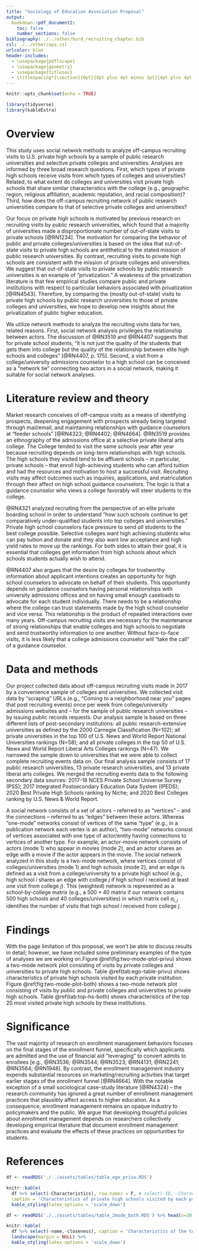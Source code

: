 ```yaml
---
title: "Sociology of Education Association Proposal"
output:
  bookdown::pdf_document2:
    toc: false
    number_sections: false
bibliography: ./../other/burd_recruiting_chapter.bib
csl: ./../other/apa.csl
urlcolor: blue
header-includes:
  - \usepackage{pdflscape}
  - \usepackage{geometry}
  - \usepackage{titlesec}
  - \titlespacing*{\section}{0pt}{8pt plus 4pt minus 2pt}{4pt plus 4pt minus 2pt}
---
```


```r
knitr::opts_chunk$set(echo = TRUE)

library(tidyverse)
library(kableExtra)
```

<!-- https://www.dropbox.com/s/3dseuoel3fwc64n/2021%20SEA%20Call%20for%20Papers.pdf -->

\pagenumbering{gobble}

<!--
Title page:
- Name
- Position
- Institutional affiliation
- Address
- Office telephone
- Email address
-->

\vspace{1in}
\begin{center}
Ozan Jaquette

Associate Professor

University of California, Los Angeles

Moore Hall 3038

310-206-3030

ozanj@ucla.edu

\vspace{1cm}

Crystal Han

University of California, Los Angeles

669-255-7617

cyouh95@ucla.edu
\end{center}

\newpage

<!--
2-page proposal:
- Brief discussion of topic
- Pertinent research literature and theory
- Research methods
- Findings
- Study significance
-->

# Overview

This study uses social network methods to analyze off-campus recruiting visits to U.S. private high schools by a sample of public research universities and selective private colleges and universities.  Analyses are informed by three broad research questions. First, which types of private high schools receive visits from which types of colleges and universities? Related, to what extent do colleges and universities visit private high schools that share similar characteristics with the college (e.g., geographic region, religious affiliation, academic reputation, and racial composition)? Third, how does the off-campus recruiting network of public research universities compare to that of selective private colleges and universities?

Our focus on private high schools is motivated by previous research on recruiting visits by public research universities, which found that a majority of universities made a disproportionate number of out-of-state visits to private schools [@RN1234]. The motivation for comparing the behavior of public and private colleges/universities is based on the idea that out-of-state visits to private high schools are antithetical to the stated mission of public research universities. By contrast, recruiting visits to private high schools are consistent with the mission of private colleges and universities. We suggest that out-of-state visits to private schools by public research universities is an example of "privatization." A weakness of the privatization literature is that few empirical studies compare public and private institutions with respect to particular behaviors associated with privatization [@RN4543]. Therefore, by comparing the (mostly out-of-state) visits to private high schools by public research universities to those of private colleges and universities, we hope to develop new insights about the privatization of public higher education. 

We utilize network methods to analyze the recruiting visits data for two, related reasons. First, social network analysis privileges the relationship between actors. The discussion of @RN3519 and @RN4407 suggests that for private school students, "it is not just the quality of the students that gets them into college but the quality of the relationship between elite high schools and colleges" [@RN4407, p. 175]. Second, a visit from a college/university admissions counselor to a high school can be conceived as a "network tie" connecting two actors in a social network, making it suitable for social network analyses.

# Literature review and theory

Market research conceives of off-campus visits as a means of identifying prospects, deepening engagement with prospects already being targeted through mail/email, and maintaining relationships with guidance counselors at "feeder schools" [@RN4323; @RN4402; @RN4664]. @RN3519 provides an ethnography of the admissions office at a selective private liberal arts college. The College tended to visit the same schools year after year because recruiting depends on long-term relationships with high schools. The high schools they visited tend to be affluent schools -- in particular, private schools -- that enroll high-achieving students who can afford tuition and had the resources and motivation to host a successful visit. Recruiting visits may affect outcomes such as inquiries, applications, and matriculation through their affect on high school guidance counselors. The logic is that a guidance counselor who views a college favorably will steer students to the college.

@RN4321 analyzed recruiting from the perspective of an elite private boarding school in order to understand "how such schools continue to get comparatively under-qualified students into top colleges and universities." Private high school counselors face pressure to send _all_ students to the best college possible. Selective colleges want high achieving students who can pay tuition and donate and they also want low acceptance and high yield rates to move up the rankings. For both sides to attain their goal, it is essential that colleges get information from high schools about which schools students actually wish to attend.

@RN4407 also argues that the desire by colleges for trustworthy information about applicant intentions creates an opportunity for high school counselors to advocate on behalf of their students. This opportunity depends on guidance counselors having personal relationships with university admissions offices and on having small enough caseloads to advocate for each student individually. There needs to be a relationship where the college can trust statements made by the high school counselor and vice versa. This relationship is the product of repeated interactions over many years. Off-campus recruiting visits are necessary for the maintenance of strong relationships that enable colleges and high schools to negotiate and send trustworthy information to one another. Without face-to-face visits, it is less likely that a college admissions counselor will "take the call" of a guidance counselor. 

# Data and methods

Our project collected data about off-campus recruiting visits made in 2017 by a convenience sample of colleges and universities. We collected visit data by "scraping" URLs (e.g., "Coming to a neighborhood near you" pages that post recruiting events) once per week from college/university admissions websites and -- for the sample of public research universities -- by issuing public records requests. Our analysis sample is based on three different lists of post-secondary institutions: all public research-extensive universities as defined by the 2000 Carnegie Classification (N=102); all private universities in the top 100 of U.S. News and World Report National Universities rankings (N=58); and all private colleges in the top 50 of U.S. News and World Report Liberal Arts Colleges rankings (N=47). We narrowed the sample down to universities that we were able to collect complete recruiting events data on. Our final analysis sample consists of 17 public research universities, 13 private research universities, and 13 private liberal arts colleges. We merged the recruiting events data to the following secondary data sources: 2017-18 NCES Private School Universe Survey (PSS); 2017 Integrated Postsecondary Education Data System (IPEDS); 2020 Best Private High Schools ranking by Niche; and 2020 Best Colleges ranking by U.S. News & World Report.

A social network consists of a set of actors -- referred to as "vertices" -- and the connections -- referred to as "edges" between these actors. Whereas "one-mode" networks consist of vertices of the same "type" (e.g., in a publication network each vertex is an author), "two-mode" networks consist of vertices associated with one type of actor/entity having connections to vertices of another type. For example, an actor-movie network consists of actors (mode 1) who appear in movies (mode 2), and an actor shares an edge with a movie if the actor appears in the movie. The social network analyzed in this study is a two-mode network, where vertices consist of colleges/universities (mode 1) and high schools (mode 2), and an edge is defined as a visit from a college/university to a private high school (e.g., high school $i$ shares an edge with college $j$ if high school $i$ received at least one visit from college $j$). This (weighted) network is represented as a school-by-college matrix (e.g., a $500 \times 40$ matrix if our network contains 500 high schools and 40 colleges/universities) in which matrix cell $a_{i,j}$ identifies the number of visits that high school $i$ received from college $j$.

# Findings

With the page limitation of this proposal, we won't be able to discuss results in detail; however, we have included some preliminary examples of the type of analyses we are working on.Figure \@ref(fig:two-mode-plot-privu) shows a two-mode network plot consisting of visits by private colleges and universities to private high schools. Table \@ref(tab:ego-table-privu) shows characteristics of private high schools visited by each private institution. Figure \@ref(fig:two-mode-plot-both) shows a two-mode network plot consisting of visits by public and private colleges and universities to private high schools. Table \@ref(tab:top-hs-both) shows characteristics of the top 20 most visited private high schools by these institutions.

# Significance

The vast majority of research on enrollment management behaviors focuses on the final stages of the enrollment funnel, specifically which applicants are admitted and the use of financial aid "leveraging" to convert admits to enrollees [e.g., @RN3536; @RN3544; @RN3523; @RN4131; @RN2241; @RN3564; @RN1948]. By contrast, the enrollment management industry expends substantial resources on marketing/recruiting activities that target earlier stages of the enrollment funnel [@RN4664]. With the notable exception of a small sociological case-study literature [@RN4324] -- the research community has ignored a great number of enrollment management practices that plausibly affect access to higher education. As a consequence, enrollment management remains an opaque industry to policymakers and the public. We argue that developing thoughtful policies about enrollment management depends on researchers collectively developing empirical literature that document enrollment management practices and evaluate the effects of these practices on opportunities for students. 

\newpage

# References

<div id="refs"></div>

\newpage

```r
df <- readRDS('./../assets/tables/table_ego_privu.RDS')

knitr::kable(
  df %>% select(-Characteristics), row.names = F, # select(-ID, -Characteristics)
  caption = 'Characteristics of private high schools visited by each private college and university') %>% landscape(margin = NULL) %>%
  kable_styling(latex_options = 'scale_down')
```

```r
df <- readRDS('./../assets/tables/table_2mode_both.RDS') %>% head(n=20)

knitr::kable(
  df %>% select(-name,-closeness), caption = 'Characteristics of the top 20 most visited private high schools by public and private colleges and universities') %>% 
  landscape(margin = NULL) %>%
  kable_styling(latex_options = 'scale_down')
```

\newpage

\newgeometry{margin=0cm}

\begin{landscape}

```r
knitr::include_graphics('./../assets/figures/plot_g_2mode_privu.pdf')
```

```r
knitr::include_graphics('./../assets/figures/plot_2mode.pdf')
#https://stackoverflow.com/questions/15625990/how-to-set-size-for-local-image-using-knitr-for-markdown
```

\end{landscape}
